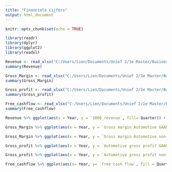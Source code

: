 ```yaml
---
title: "Financiele cijfers"
output: html_document
---
```


```r
knitr::opts_chunk$set(echo = TRUE)
```

```r
library(readr)
library(dplyr)
library(ggplot2)
library(readxl)

Revenue <- read_xlsx("C:/Users/Lien/Documents/Unief 2/1e Master/Business intelligence/Project/Revenue-gross margin-gross profit worldwide 2015-2020.xlsx", sheet = "Revenues (automotive)", col_types = c("text", "text", "numeric", "numeric"))
summary(Revenue)

Gross_Margin <- read_xlsx("C:/Users/Lien/Documents/Unief 2/1e Master/Business intelligence/Project/Revenue-gross margin-gross profit worldwide 2015-2020.xlsx", sheet = "Gross margin", col_types = c("text", "text", "numeric", "numeric"))
summary(Gross_Margin)

Gross_profit <- read_xlsx("C:/Users/Lien/Documents/Unief 2/1e Master/Business intelligence/Project/Revenue-gross margin-gross profit worldwide 2015-2020.xlsx", sheet = "Gross profit", col_types = c("text", "text", "numeric", "numeric", "numeric"))
summary(Gross_profit)

Free_cashflow <- read_xlsx("C:/Users/Lien/Documents/Unief 2/1e Master/Business intelligence/Project/Tesla's free cash flow by quarter 2020 world wide.xlsx", skip = 3 , sheet = "Data", col_types = c("text", "text", "numeric"))
summary(Free_cashflow)
```


```r
Revenue %>% ggplot(aes(x = Year, y = `1000_revenue`, fill= Quarter)) + geom_col(position="dodge") + labs(title = 'Yearly automotive Revenue', subtitle = 'Per quarter and in thousends', y = 'Automotive revenue')  + scale_y_continuous(breaks = seq(0,8000, by= 1000))
```

```r
Gross_Margin %>% ggplot(aes(x = Year, y = `Gross margin Automotive GAAP`, fill= Quarter)) + geom_col(position="dodge") + labs(title = 'Yearly gross margin for automotive GAAP', subtitle = 'Per quarter and in %', y= 'Gross margin') + scale_y_continuous(breaks = seq(15, 30, by= 2))
```


```r
Gross_Margin %>% ggplot(aes(x = Year, y = `Gross margin Automotive non-GAAP`, fill= Quarter)) + geom_col(position="dodge") + labs(title = 'Yearly gross margin for automotive non-GAAP', subtitle = 'Per quarter and in %', y='Gross margin')  + scale_y_continuous(breaks = seq(0,30, by= 2))
```


```r
Gross_profit %>% ggplot(aes(x = Year, y = `Automotive gross profit GAAP`, fill= Quarter)) + geom_col(position="dodge") + labs(title = 'Yearly gross profit for automotive GAAP', subtitle = 'Per quarter', y= 'Gross profit') + scale_y_continuous(breaks = seq(0,2500000, by= 500000))
```

```r
Gross_profit %>% ggplot(aes(x = Year, y = `Automotive gross profit non-GAAP`, fill= Quarter)) + geom_col(position="dodge") + labs(title = 'Yearly gross profit for automotive GAAP', subtitle = 'Per quarter', y= 'Gross profit')
```

```r
Free_cashflow %>% ggplot(aes(x= Year, y= `free cash flow`, fill = Quarter)) + geom_col(position="dodge") + labs(title = 'Yearly free cash flow', subtitle = 'Per quarter and in thousends', y = 'Free cash flow')
```



